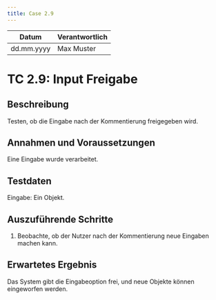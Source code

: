 ```yaml
---
title: Case 2.9
---
```


| Datum       | Verantwortlich |
|-------------|----------------|
| dd.mm.yyyy  | Max Muster     |

# TC 2.9: Input Freigabe

## Beschreibung
Testen, ob die Eingabe nach der Kommentierung freigegeben wird.

## Annahmen und Voraussetzungen
Eine Eingabe wurde verarbeitet.

## Testdaten
Eingabe: Ein Objekt.

## Auszuführende Schritte
1. Beobachte, ob der Nutzer nach der Kommentierung neue Eingaben machen kann.

## Erwartetes Ergebnis
Das System gibt die Eingabeoption frei, und neue Objekte können eingeworfen werden.